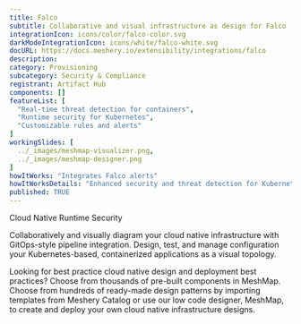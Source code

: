 ```yaml
---
title: Falco
subtitle: Collaborative and visual infrastructure as design for Falco
integrationIcon: icons/color/falco-color.svg
darkModeIntegrationIcon: icons/white/falco-white.svg
docURL: https://docs.meshery.io/extensibility/integrations/falco
description: 
category: Provisioning
subcategory: Security & Compliance
registrant: Artifact Hub
components: []
featureList: [
  "Real-time threat detection for containers",
  "Runtime security for Kubernetes",
  "Customizable rules and alerts"
]
workingSlides: [
  ../_images/meshmap-visualizer.png,
  ../_images/meshmap-designer.png
]
howItWorks: "Integrates Falco alerts"
howItWorksDetails: "Enhanced security and threat detection for Kubernetes environments"
published: TRUE
---
```

<p>
Cloud Native Runtime Security
</p>
<p>
    Collaboratively and visually diagram your cloud native infrastructure with GitOps-style pipeline integration. Design, test, and manage configuration your Kubernetes-based, containerized applications as a visual topology.
</p>
<p>
    Looking for best practice cloud native design and deployment best practices? Choose from thousands of pre-built components in MeshMap. Choose from hundreds of ready-made design patterns by importing templates from Meshery Catalog or use our low code designer, MeshMap, to create and deploy your own cloud native infrastructure designs.
</p>
